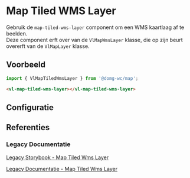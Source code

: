 
# Map Tiled WMS Layer

Gebruik de `map-tiled-wms-layer` component om een WMS kaartlaag af te beelden.<br/>
Deze component erft over van de `VlMapWmsLayer` klasse, die op zijn beurt overerft van de `VlMapLayer` klasse.


## Voorbeeld

```js
import { VlMapTiledWmsLayer } from '@domg-wc/map';
```

```html
<vl-map-tiled-wms-layer></vl-map-tiled-wms-layer>
```

<Canvas of={VlMapTiledWmsLayerStories.MapTiledWmsLayerDefault} />


## Configuratie

<ArgTypes of={VlMapTiledWmsLayerStories.MapTiledWmsLayerDefault} />


## Referenties

### Legacy Documentatie

[Legacy Storybook - Map Tiled Wms Layer](https://webcomponenten.omgeving.vlaanderen.be/storybook/?path=/docs/custom-elements-vl-map-vl-map-tiled-wms-layer--default)

[Legacy Documentatie - Map Tiled Wms Layer](https://webcomponenten.omgeving.vlaanderen.be/doc/VlMapTiledWmsLayer.html)

